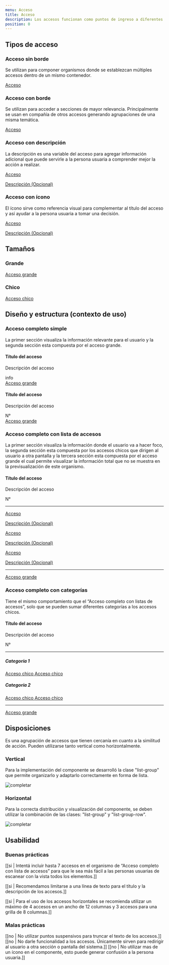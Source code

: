 ```yaml
---
menu: Acceso
title: Acceso
description: Los accesos funcionan como puntos de ingreso a diferentes secciones y pueden agruparse cuando hay una similitud en su contenido.
position: 0
---
```


## Tipos de acceso

### Acceso sin borde

Se utilizan para componer organismos donde se establezcan múltiples accesos dentro de un mismo contenedor.

<div className="content-2">
  <div className="list-group">
    <a href="#" className="list-group-item item-sm shadow-none">
      <span className="access-title">Acceso</span>
    </a>
  </div>
</div>

### Acceso con borde

Se utilizan para acceder a secciones de mayor relevancia. Principalmente se usan en compañía de otros accesos generando agrupaciones de una misma temática.

<div className="content-2">
  <div className="list-group">
    <a href="#" class="list-group-item item-sm">
      <span class="access-title">Acceso</span>
    </a>
  </div>
</div>

### Acceso con descripción

La descripción es una variable del acceso para agregar información adicional que puede servirle a la persona usuaria a comprender mejor la acción a realizar.

<div className="content-2">
  <div className="list-group">
    <a href="#" class="list-group-item item-sm">
      <div class="access-content">
        <span class="access-title">Acceso</span>
        <p class="access-text">Descripción (Opcional)</p>
      </div>
    </a>
  </div>
</div>

### Acceso con ícono

El ícono sirve como referencia visual para complementar al título del acceso y así ayudar a la persona usuaria a tomar una decisión.

<div className="content-2">
  <div className="list-group">
    <a href="#" class="list-group-item item-sm">
      <i class="bx bxs-info-circle"></i>
      <div class="access-content">
        <span class="access-title">Acceso</span>
        <p class="access-text">Descripción (Opcional)</p>
      </div>
    </a>
  </div>
</div>

## Tamaños

<div className="access-wrapper">
  <div>
    <h3>Grande</h3>
    <div className="list-group">
      <a href="#" class="list-group-item">
        <span class="access-title">Acceso grande</span>
      </a>
    </div>
  </div>
  <div>
    <h3>Chico</h3>
    <div className="list-group">
      <a href="#" class="list-group-item item-sm">
        <span class="access-title">Acceso chico</span>
      </a>
    </div>
  </div>
</div>

## Diseño y estructura (contexto de uso)

### Acceso completo simple

La primer sección visualiza la información relevante para el usuario y la segunda sección esta compuesta por el acceso grande.

<div className="access-wrapper">
  <div>
    <div className="list-group">
      <div class="group-access">
        <div class="card-access">
          <div class="card-access-body reverse">
            <div>
              <h4 class="mb-1">Título del acceso</h4>
              <p class="mb-0">Descripción del acceso</p>
            </div>
            <span class="card-access-icon material-icons-round">info</span>
          </div>
          <a href="#" class="list-group-item card-item">
            <span class="access-title">
              <i class="bx bxs-info-circle"></i>
              Acceso grande
            </span>
          </a>
        </div>
      </div>
    </div>
  </div>
  <div>
    <div className="list-group">
      <div className="group-access">
        <div className="card-access">
          <div className="card-access-body">
            <div>
              <h4 className="mb-1">Título del acceso</h4>
              <p className="mb-0">Descripción del acceso</p>
            </div>
            <span className="card-access-icon descriptive">N°</span>
          </div>
          <a href="#" className="list-group-item card-item">
            <span className="access-title">
              <i className="bx bxs-info-circle"></i>
              Acceso grande
            </span>
          </a>
        </div>
      </div>
    </div>
  </div>
</div>

### Acceso completo con lista de accesos

La primer sección visualiza la información donde el usuario va a hacer foco, la segunda sección esta compuesta por los accesos chicos que dirigen al usuario a otra pantalla y la tercera sección esta compuesta por el acceso grande el cual permite visualizar la información total que no se muestra en la previsualización de este organismo.

<div className="content-2">
  <div className="list-group">
    <div class="group-access">
      <div class="card-access">
        <div class="card-access-body">
          <div>
            <h4 class="mb-1">Título del acceso</h4>
            <p class="mb-0">Descripción del acceso</p>
          </div>
          <span class="card-access-icon descriptive">N°</span>
        </div>
        <hr class="clearfix" />
        <div class="container-access">
          <div class="access-option">
            <a href="#" class="list-group-item item-sm">
              <i class="bx bxs-info-circle"></i>
              <div class="access-content">
                <span class="access-title">Acceso</span>
                <p class="access-text">Descripción (Opcional)</p>
              </div>
            </a>
            <a href="#" class="list-group-item item-sm">
              <i class="bx bxs-info-circle"></i>
              <div class="access-content">
                <span class="access-title">Acceso</span>
                <p class="access-text">Descripción (Opcional)</p>
              </div>
            </a>
            <a href="#" class="list-group-item item-sm">
              <i class="bx bxs-info-circle"></i>
              <div class="access-content">
                <span class="access-title">Acceso</span>
                <p class="access-text">Descripción (Opcional)</p>
              </div>
            </a>
          </div>
        </div>
        <hr class="clearfix" />
        <a href="#" class="list-group-item card-item">
          <span class="access-title">
            <i class="bx bxs-info-circle"></i>
            Acceso grande
          </span>
        </a>
      </div>
    </div>
  </div>
</div>

### Acceso completo con categorías

Tiene el mismo comportamiento que el “Acceso completo con listas de accesos”, solo que se pueden sumar diferentes categorías a los accesos chicos.

<div className="content-2">
  <div className="list-group">
    <div class="group-access">
      <div class="card-access">
        <div class="card-access-body">
          <div>
            <h4 class="mb-1">Título del acceso</h4>
            <p class="mb-0">Descripción del acceso</p>
          </div>
          <span class="card-access-icon descriptive">N°</span>
        </div>
        <hr class="clearfix" />
        <div class="container-access">
          <div class="access-option">
            <h5 class="title-option">Categoría 1</h5>
            <a href="#" class="list-group-item item-sm">
              <span class="access-title">
                <i class="bx bxs-info-circle"></i>
                Acceso chico
              </span>
            </a>
            <a href="#" class="list-group-item item-sm">
              <span class="access-title">
                <i class="bx bxs-info-circle"></i>
                Acceso chico
              </span>
            </a>
            <h5 class="title-option">Categoría 2</h5>
            <a href="#" class="list-group-item item-sm">
              <span class="access-title">
                <i class="bx bxs-info-circle"></i>
                Acceso chico
              </span>
            </a>
            <a href="#" class="list-group-item item-sm">
              <span class="access-title">
                <i class="bx bxs-info-circle"></i>
                Acceso chico
              </span>
            </a>
          </div>
        </div>
        <hr class="clearfix" />
        <a href="#" class="list-group-item card-item">
          <span class="access-title">
            <i class="bx bxs-info-circle"></i>
            Acceso grande
          </span>
        </a>
      </div>
    </div>
  </div>
</div>

## Disposiciones

Es una agrupación de accesos que tienen cercanía en cuanto a la similitud de acción. Pueden utilizarse tanto vertical como horizontalmente. 

### Vertical

Para la implementación del componente se desarrolló la clase "list-group" que permite organizarlo y adaptarlo correctamente en forma de lista.

![completar](/componentes/acceso/disposicion_vertical.png)

### Horizontal

Para la correcta distribución y visualización del componente, se deben utilizar la combinación de las clases: "list-group" y "list-group-row".

![completar](/componentes/acceso/disposicion_horizontal.png)

## Usabilidad

### Buenas prácticas

[[si | Intentá incluir hasta 7 accesos en el organismo de “Acceso completo con lista de accesos” para que le sea más fácil a las personas usuarias de escanear con la vista todos los elementos.]]

[[si | Recomendamos limitarse a una línea de texto para el título y la descripción de los accesos.]]

[[si | Para el uso de los accesos horizontales se recomienda utilizar un máximo de 4 accesos en un ancho de 12 columnas y 3 accesos para una grilla de 8 columnas.]]

### Malas prácticas

[[no | No utilizar puntos suspensivos para truncar el texto de los accesos.]]
[[no | No darle funcionalidad a los accesos. Únicamente sirven para redirigir al usuario a otra sección o pantalla del sistema.]]
[[no | No utilizar mas de un ícono en el componente, esto puede generar confusión a la persona usuaria.]]
